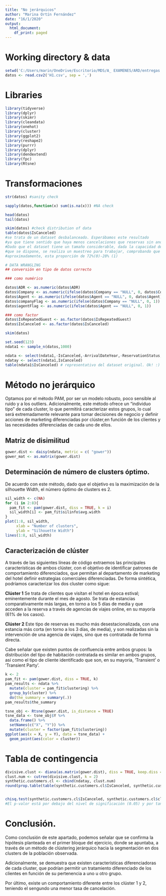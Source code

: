 ```yaml
---
title: "No jerárquicos"
author: "Marina Ortín Fernández"
date: "16/1/2020"
output:
  html_document:
    df_print: paged
---
```

# Working directory & data
```r
setwd('C:/Users/marin/OneDrive/Escritorio/MDS/A_ EXAMENES/ARD/entregas')
datos <- read.csv2('H1.csv', sep = ',')
```
# Libraries
```r

library(tidyverse)
library(dplyr)
library(skimr)
library(cleandata)
library(onehot)
library(cluster)
library(ggplot2)
library(reshape2)
library(purrr)
library(dplyr)
library(dendextend)
library(fpc)
library(Rtsne)

```
# Transformaciones
```r
str(datos) #sanity check

sapply(datos,function(x) sum(is.na(x))) #NA check

head(datos)
tail(datos)

skim(datos) #check distribution of data
table(datos$IsCanceled) 
#se trata de un dataset desbalanceado. Esperábamos este resultado
#ya que tiene sentido que haya menos cancelaciones que reservas sin anomalías.
#Dado que el dataset tiene un tamaño considerable, dada la capacidad de cómputo de la
#que se dispone, se realiza un muestreo para trabajar, comprobando que se respeta, 
#aproximadamente, esta proporción de 72%(0)-28% (1)

# DATA WRANGLING
## conversión en tipo de datos correcto

### como numérico

datos$ADR <- as.numeric(datos$ADR)
datos$Company <- as.numeric(ifelse(datos$Company == "NULL", 0, datos$Company))
datos$Agent <- as.numeric(ifelse(datos$Agent == "NULL", 0, datos$Agent))
datos$companyFlag <- as.numeric(ifelse(datos$Company == "NULL", 0, 1))
datos$agentFlag <- as.numeric(ifelse(datos$Agent == "NULL", 0, 1))

### como factor
datos$IsRepeatedGuest <- as.factor(datos$IsRepeatedGuest)
datos$IsCanceled <- as.factor(datos$IsCanceled)

skim(datos)

set.seed(123)
ndata1 <- sample_n(datos,1000)

ndata <- select(ndata1,-IsCanceled,-ArrivalDateYear,-ReservationStatus,-ReservationStatusDate)
ndatay <- select(ndata1,IsCanceled)
table(ndata1$IsCanceled) # representativo del dataset original. Ok! :)
```
# Método no jerárquico
Optamos por el método PAM, por ser un modelo robusto, poco sensible al ruido y a los outliers. Adicionalmente, este método ofrece un "individuo tipo" de cada cluster, lo que permitirá caracterizar estos grupos, lo cual será extremadamente relevante para tomar decisiones de negocio y definir acciones de marketing diferenciadas por clúster,en función de los clientes y las necesidades diferenciadas de cada uno de ellos.

## Matriz de disimilitud

```r
gower.dist <- daisy(ndata, metric = c( "gower")) 
gower_mat <- as.matrix(gower.dist)
```
## Determinación de número de clusters óptimo.
De acuerdo con este método, dado que el objetivo es la maximización de la silhouette Width, el número óptimo de clusters es 2.
```r
sil_width <- c(NA)
for (i in 2:8){  
  pam_fit <- pam(gower.dist, diss = TRUE, k = i)  
  sil_width[i] <- pam_fit$silinfo$avg.width  
}
plot(1:8, sil_width,
     xlab = "Number of clusters",
     ylab = "Silhouette Width")
lines(1:8, sil_width)
```

## Caracterización de clúster

A través de las siguientes líneas de código extraemos las principales características de ambos clúster, con el objetivo de identificar patrones de comportamiento diferenciados, que permitan al departamento de marketing del hotel definir estrategias comerciales diferenciadas.
De forma sintética, podríamos caracterizar los dos cluster como sigue:

**Clúster 1**
Se trata de clientes que visitan el hotel en época estival; eminentemente durante el mes de agosto. Se trata de estancias comparativamente más largas, en torno a los 5 días de media y que acceden a la reserva a través de agencias de viajes online, en su mayoría (61% de los casos).

**Clúster 2**
Este tipo de reservas es mucho más desestacionalizada, con una estancia más corta (en torno a los 3 días, de media), y son realizadas sin la intervención de una agencia de viajes, sino que es contratada de forma directa.

Cabe señalar que existen puntos de confluencia entre ambos grupos: la distribución del tipo de habitación contratada es similar en ambos grupos, así como el tipo de cliente identificado que son, en su mayoria, 'Transient' o 'Transient Party'.

```r
k <- 2
pam_fit <- pam(gower.dist, diss = TRUE, k)
pam_results <- ndata %>%
  mutate(cluster = pam_fit$clustering) %>%
  group_by(cluster) %>%
  do(the_summary = summary(.))
pam_results$the_summary
```
```r
tsne_obj <- Rtsne(gower.dist, is_distance = TRUE)
tsne_data <- tsne_obj$Y %>%
  data.frame() %>%
  setNames(c("X", "Y")) %>%
  mutate(cluster = factor(pam_fit$clustering))
ggplot(aes(x = X, y = Y), data = tsne_data) +
  geom_point(aes(color = cluster))
```
# Tabla de contingencia
```r
divisive.clust <- diana(as.matrix(gower.dist), diss = TRUE, keep.diss = TRUE) 
clust.num <- cutree(divisive.clust, k = 2)
synthetic.customers.cl <- cbind(ndatay, clust.num)
round(prop.table(table(synthetic.customers.cl$IsCanceled, synthetic.customers.cl$clust.num),margin=2),3)*100


chisq.test(synthetic.customers.cl$IsCanceled, synthetic.customers.cl$clust.num)
#El p-valor está por debajo del nivel de significación (0.05) y por tanto podemos rechazar la hipótesis nula y concluir que las dos variables no son independientes.
```

# Conclusión.

Como conclusión de este apartado, podemos señalar que se confirma la hipótesis planteada en el primer bloque del ejercicio, donde se apuntaba, a través de un método de clústering jerárquico hacia la segmentación en dos clusters de la población observada.

Adicionalmente, se demuestra que existen características diferenciadoras de cada cluster, que podrían permitir un tratamiento diferenciado de los clientes en función de su pertenencia a uno u otro grupo.

Por último, existe un comportamiento diferente entre los clúster 1 y 2, teniendo el sengundo una menor tasa de cancelación.
